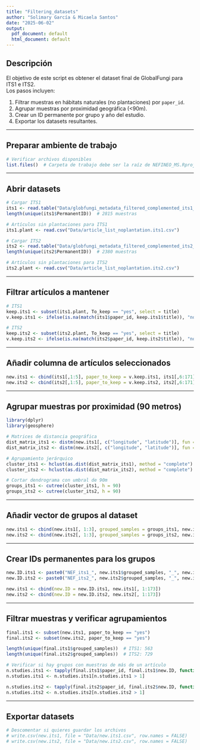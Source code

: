 ```yaml
---
title: "Filtering_datasets"
author: "Solimary García & Micaela Santos"
date: "2025-06-02"
output:
  pdf_document: default
  html_document: default
---
```


## Descripción

El objetivo de este script es obtener el dataset final de GlobalFungi para ITS1 e ITS2.  
Los pasos incluyen:  

1. Filtrar muestras en hábitats naturales (no plantaciones) por `paper_id`.  
2. Agrupar muestras por proximidad geográfica (<90m).  
3. Crear un ID permanente por grupo y año del estudio.  
4. Exportar los datasets resultantes.

---

## Preparar ambiente de trabajo

```r
# Verificar archivos disponibles
list.files()  # Carpeta de trabajo debe ser la raíz de NEFINEO_MS.Rproj
```

---

## Abrir datasets

```r
# Cargar ITS1
its1 <- read.table("Data/globfungi_metadata_filtered_complemented_its1_soil.tsv", sep ="	")
length(unique(its1$PermanentID))  # 2815 muestras

# Artículos sin plantaciones para ITS1
its1.plant <- read.csv("Data/article_list_noplantation.its1.csv")

# Cargar ITS2
its2 <- read.table("Data/globfungi_metadata_filtered_complemented_its2_soil.tsv", sep ="	")
length(unique(its2$PermanentID))  # 2380 muestras

# Artículos sin plantaciones para ITS2
its2.plant <- read.csv("Data/article_list_noplantation.its2.csv")
```

---

## Filtrar artículos a mantener

```r
# ITS1
keep.its1 <- subset(its1.plant, To_keep == "yes", select = title)
v.keep.its1 <- ifelse(is.na(match(its1$paper_id, keep.its1$title)), "no", "yes")

# ITS2
keep.its2 <- subset(its2.plant, To_keep == "yes", select = title)
v.keep.its2 <- ifelse(is.na(match(its2$paper_id, keep.its2$title)), "no", "yes")
```

---

## Añadir columna de artículos seleccionados

```r
new.its1 <- cbind(its1[,1:5], paper_to_keep = v.keep.its1, its1[,6:171])
new.its2 <- cbind(its2[,1:5], paper_to_keep = v.keep.its2, its2[,6:171])
```

---

## Agrupar muestras por proximidad (90 metros)

```r
library(dplyr)
library(geosphere)

# Matrices de distancia geográfica
dist_matrix_its1 <- distm(new.its1[, c("longitude", "latitude")], fun = distHaversine)
dist_matrix_its2 <- distm(new.its2[, c("longitude", "latitude")], fun = distHaversine)

# Agrupamiento jerárquico
cluster_its1 <- hclust(as.dist(dist_matrix_its1), method = "complete")
cluster_its2 <- hclust(as.dist(dist_matrix_its2), method = "complete")

# Cortar dendrograma con umbral de 90m
groups_its1 <- cutree(cluster_its1, h = 90)
groups_its2 <- cutree(cluster_its2, h = 90)
```

---

## Añadir vector de grupos al dataset

```r
new.its1 <- cbind(new.its1[, 1:3], grouped_samples = groups_its1, new.its1[, 4:172])
new.its2 <- cbind(new.its2[, 1:3], grouped_samples = groups_its2, new.its2[, 4:172])
```

---

## Crear IDs permanentes para los grupos

```r
new.ID.its1 <- paste0("NEF_its1_", new.its1$grouped_samples, "_", new.its1$year)
new.ID.its2 <- paste0("NEF_its2_", new.its2$grouped_samples, "_", new.its2$year)

new.its1 <- cbind(new.ID = new.ID.its1, new.its1[, 1:173])
new.its2 <- cbind(new.ID = new.ID.its2, new.its2[, 1:173])
```

---

## Filtrar muestras y verificar agrupamientos

```r
final.its1 <- subset(new.its1, paper_to_keep == "yes")
final.its2 <- subset(new.its2, paper_to_keep == "yes")

length(unique(final.its1$grouped_samples))  # ITS1: 563
length(unique(final.its2$grouped_samples))  # ITS2: 729

# Verificar si hay grupos con muestras de más de un artículo
n.studies.its1 <- tapply(final.its1$paper_id, final.its1$new.ID, function(x) length(unique(x)))
n.studies.its1 <- n.studies.its1[n.studies.its1 > 1]

n.studies.its2 <- tapply(final.its2$paper_id, final.its2$new.ID, function(x) length(unique(x)))
n.studies.its2 <- n.studies.its2[n.studies.its2 > 1]
```

---

## Exportar datasets

```r
# Descomentar si quieres guardar los archivos
# write.csv(new.its1, file = "Data/new.its1.csv", row.names = FALSE)
# write.csv(new.its2, file = "Data/new.its2.csv", row.names = FALSE)
```
